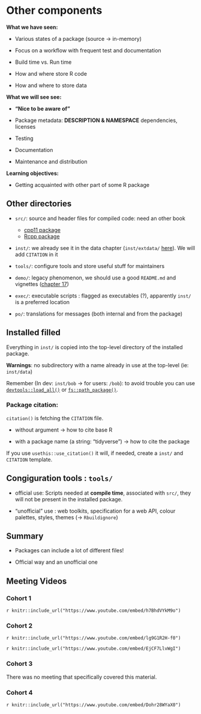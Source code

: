 # Other components

**What we have seen:** 

- Various states of a package (source -> in-memory)

- Focus on a workflow with frequent test and documentation

- Build time vs. Run time

- How and where store R code

- How and where to store data 


**What we will see see:**

- **"Nice to be aware of"**

- Package metadata: **DESCRIPTION & NAMESPACE** dependencies, licenses

- Testing 

- Documentation

- Maintenance and distribution


**Learning objectives:**

- Getting acquainted with other part of some R package


## Other directories

- `src/`: source and header files for compiled code: need an other book 
    
   * [cpp11 package](https://cpp11.r-lib.org/)  
   * [Rcpp package](https://www.rcpp.org/)  
     
  
- `inst/`: we already see it in the data chapter (`inst/extdata/` [here](https://r-pkgs.org/data.html#sec-data-extdata)). We will add `CITATION` in it

- `tools/`: configure tools and store useful stuff for maintainers 

- `demo/`: legacy phenomenon, we should use a good `README.md` and vignettes ([chapter 17](https://r-pkgs.org/vignettes.html))  

- `exec/`: executable scripts : flagged as executables (?), apparently `inst/` is a preferred location     

- `po/`: translations for messages (both internal and from the package)

## Installed filled

Everything in `inst/` is copied into the top-level directory of the installed package. 

**Warnings**: no subdirectory with a name already in use at the top-level (ie: `inst/data`)

Remember (In dev: `inst/bob` ->  for users: `/bob`): to avoid trouble you can use [`devtools::load_all()`](https://devtools.r-lib.org/reference/load_all.html) or [`fs::path_package()`](https://fs.r-lib.org/reference/path_package.html).


### Package citation:

`citation()` is fetching the `CITATION` file.

- without argument -> how to cite base R

- with a package name (a string: "tidyverse") -> how to cite the package

If you use `usethis::use_citation()` it will, if needed, create a `inst/` and `CITATION` template.

## Congiguration tools : `tools/` 

- official use: Scripts needed at **compile time**, associated with `src/`, they will not be present in the installed package.  

- "unofficial" use : web toolkits, specification for a web API, colour palettes, styles, themes (-> `Rbuildignore`)


## Summary 

- Packages can include a lot of different files!

- Official way and an unofficial one 


## Meeting Videos

### Cohort 1

`r knitr::include_url("https://www.youtube.com/embed/h7BhdVYkM9o")`


### Cohort 2

`r knitr::include_url("https://www.youtube.com/embed/lg9G1R2H-f0")`

`r knitr::include_url("https://www.youtube.com/embed/EjCF7LlvWgI")`


### Cohort 3

There was no meeting that specifically covered this material.


### Cohort 4

`r knitr::include_url("https://www.youtube.com/embed/Dohr28WYaX0")`


<!--
### Cohort 5

`r knitr::include_url("https://www.youtube.com/embed/VIDURL")`

<details>
<summary> Meeting chat log </summary>

```
LOG
```
</details>
-->
